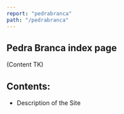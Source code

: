 ```yaml
---
report: "pedrabranca"
path: "/pedrabranca"
---
```



## Pedra Branca index page

(Content TK)

## Contents:

- <BaseLink href="/pedrabranca/text/description">Description of the Site</BaseLink>
